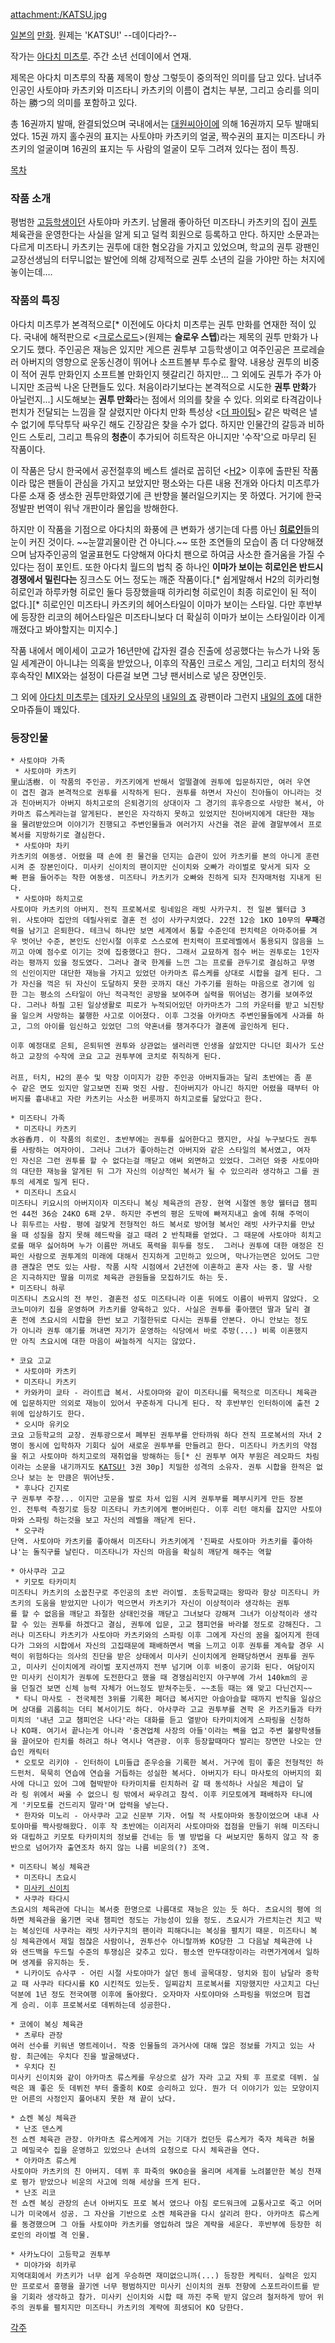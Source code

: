 attachment:/KATSU.jpg

[[일본]]의 [[만화]]. 원제는 'KATSU!' --데이다라?--

작가는 [[아다치 미츠루]]. 주간 소년 선데이에서 연재.

제목은 아다치 미츠루의 작품 제목이 항상 그렇듯이 중의적인 의미를 담고 있다. 남녀주인공인 사토야마 카츠키와 미즈타니 카츠키의 이름이 겹치는 부분, 그리고 승리를 의미하는 勝つ의 의미를 포함하고 있다.

총 16권까지 발매, 완결되었으며 국내에서는 [[대원씨아이]]에 의해 16권까지 모두 발매되었다. 15권 까지 홀수권의 표지는 사토야마 카츠키의 얼굴, 짝수권의 표지는 미즈타니 카츠키의 얼굴이며 16권의 표지는 두 사람의 얼굴이 모두 그려져 있다는 점이 특징. 

[[목차]]

=== 작품 소개 ===
평범한 [[고등학생]]이던 사토야마 카츠키. 남몰래 좋아하던 미즈타니 카츠키의 집이 [[권투]] 체육관을 운영한다는 사실을 알게 되고 덜컥 회원으로 등록하고 만다. 하지만 소문과는 다르게 미즈타니 카츠키는 권투에 대한 혐오감을 가지고 있었으며, 학교의 권투 광팬인 교장선생님의 터무니없는 발언에 의해 강제적으로 권투 소년의 길을 가야만 하는 처지에 놓이는데….

=== 작품의 특징 ===
아다치 미츠루가 본격적으로[* 이전에도 아다치 미츠루는 권투 만화를 연재한 적이 있다. 국내에 해적판으로 <[[크로스로드]]>(원제는 '''슬로우 스텝''')라는 제목의 권투 만화가 나오기도 했다. 주인공은 재능은 있지만 게으른 권투부 고등학생이고 여주인공은 프로레슬러 아버지의 영향으로 운동신경이 뛰어나 소프트볼부 투수로 활약. 내용상 권투의 비중이 적어 권투 만화인지 소프트볼 만화인지 헷갈리긴 하지만... 그 외에도 권투가 주가 아니지만 조금씩 나온 단편들도 있다. 처음이라기보다는 본격적으로 시도한 '''권투 만화'''가 아닐런지...] 시도해보는 '''권투 만화'''라는 점에서 의의를 찾을 수 있다. 의외로 타격감이나 펀치가 전달되는 느낌을 잘 살렸지만 아다치 만화 특성상 <[[더 파이팅]]> 같은 박력은 낼 수 없기에 투닥투닥 싸우긴 해도 긴장감은 찾을 수가 없다. 하지만 인물간의 갈등과 비하인드 스토리, 그리고 특유의 '''청춘'''이 추가되어 히트작은 아니지만 '수작'으로 마무리 된 작품이다.

이 작품은 당시 한국에서 공전절후의 베스트 셀러로 꼽히던 <[[H2]]> 이후에 출판된 작품이라 많은 팬들이 관심을 가지고 보았지만 평소와는 다른 내용 전개와 아다치 미츠루가 다룬 소재 중 생소한 권투만화였기에 큰 반향을 불러일으키지는 못 하였다. 거기에 한국 정발판 번역이 워낙 개판이라 몰입을 방해한다.

하지만 이 작품을 기점으로 아다치의 화풍에 큰 변화가 생기는데 다름 아닌 '''[[히로인]]'''들의 눈이 커진 것이다. ~~눈깔괴물이란 건 아니다.~~ 또한 조연들의 모습이 좀 더 다양해졌으며 남자주인공의 얼굴표현도 다양해져 아다치 팬으로 하여금 사소한 즐거움을 가질 수 있다는 점이 포인트. 또한 아다치 월드의 법칙 중 하나인 '''이마가 보이는 히로인은 반드시 경쟁에서 밀린다는''' 징크스도 어느 정도는 깨준 작품이다.[* 쉽게말해서 H2의 히카리형 히로인과 하루카형 히로인 둘다 등장했을때 히카리형 히로인이 최종 히로인이 된 적이 없다.][* 히로인인 미즈타니 카즈키의 헤어스타일이 이마가 보이는 스타일. 다만 후반부에 등장한 리코의 헤어스타일은 미즈타니보다 더 확실히 이마가 보이는 스타일이라 이게 깨졌다고 봐야할지는 미지수.]

작품 내에서 메이세이 고교가 16년만에 갑자원 결승 진출에 성공했다는 뉴스가 나와 동일 세계관이 아니냐는 의혹을 받았으나, 이후의 작품인 크로스 게임, 그리고 터치의 정식 후속작인 MIX와는 설정이 다른걸 보면 그냥 팬서비스로 넣은 장면인듯.

그 외에 [[아다치 미츠루]]는 [[데자키 오사무]]의 [[내일의 죠]] 광팬이라 그런지 [[내일의 죠]]에 대한 오마쥬들이 꽤있다.

=== 등장인물 ===

 * 사토야마 가족 
  * 사토야마 카츠키 
 里山活樹. 이 작품의 주인공. 카즈키에게 반해서 얼떨결에 권투에 입문하지만, 여러 우연이 겹친 결과 본격적으로 권투를 시작하게 된다. 권투를 하면서 자신이 친아들이 아니라는 것과 친아버지가 아버지 하치고로의 은퇴경기의 상대이자 그 경기의 휴우증으로 사망한 복서, 아카마츠 류스케라는걸 알게된다. 본인은 자각하지 못하고 있었지만 친아버지에게 대단한 재능을 물려받았으며 이야기가 진행되고 주변인물들과 여러가지 사건을 겪은 끝에 결말부에서 프로복서를 지망하기로 결심한다.
  * 사토야마 차키 
 카츠키의 여동생. 어렸을 때 손에 쥔 물건을 던지는 습관이 있어 카츠키를 본의 아니게 훈련시켜 준 장본인이다. 미사키 신이치의 팬이지만 신이치와 오빠가 라이벌로 맞서게 되자 오빠 편을 들어주는 착한 여동생. 미즈타니 카츠키가 오빠와 친하게 되자 친자매처럼 지내게 된다. 
  * 사토야마 하치고로
 사토야마 카츠키의 아버지. 전직 프로복서로 링네임은 래빗 사카구치. 전 일본 웰터급 3위. 사토야마 집안의 데릴사위로 결혼 전 성이 사카구치였다. 22전 12승 1KO 10무의 '''무패'''경력을 남기고 은퇴한다. 테크닉 하나만 보면 세계에서 통할 수준인데 펀치력은 아마추어를 겨우 벗어난 수준, 본인도 신인시절 이후로 스스로에 펀치력이 프로레벨에서 통용되지 않음을 느끼고 아예 점수로 이기는 것에 집중했다고 한다. 그래서 교묘하게 점수 버는 권투로는 1인자라는 평까지 있을 정도였다. 그러나 결국 한계를 느낀 그는 프로를 관두기로 결심하고 무명의 신인이지만 대단한 재능을 가지고 있었던 아카마츠 류스케를 상대로 시합을 걸게 된다. 그가 자신을 꺽은 뒤 자신이 도달하지 못한 곳까지 대신 가주기를 원하는 마음으로 경기에 임한 그는 평소의 스타일이 아닌 적극적인 공방을 보여주며 실력을 뛰어넘는 경기를 보여주었다. 그러나 하필 고된 일상생활로 피로가 누적되어있던 아카마츠가 그의 카운터를 받고 뇌진탕을 일으켜 사망하는 불행한 사고로 이어졌다. 이후 그것을 아카마츠 주변인물들에게 사과를 하고, 그의 아이를 임신하고 있었던 그의 약혼녀를 챙겨주다가 결혼에 골인하게 된다.

 이후 예정대로 은퇴, 은퇴뒤엔 권투와 상관없는 샐러리맨 인생을 살았지만 다니던 회사가 도산하고 교장의 수작에 코요 고교 권투부에 코치로 취직하게 된다.
 
 러프, 터치, H2의 푼수 및 막장 이미지가 강한 주인공 아버지들과는 달리 초반에는 좀 푼수 같은 면도 있지만 알고보면 진짜 멋진 사람. 친아버지가 아니긴 하지만 어렸을 때부터 아버지를 흉내내고 자란 카츠키는 사소한 버릇까지 하치고로를 닮았다고 한다.

 * 미즈타니 가족 
  * 미즈타니 카츠키 
 水谷香月. 이 작품의 히로인. 초반부에는 권투를 싫어한다고 했지만, 사실 누구보다도 권투를 사랑하는 여자아이. 그러나 그녀가 좋아하는건 아버지와 같은 스타일의 복서였고, 여자인 자신은 그런 권투를 할 수 없다는걸 깨닫고 애써 외면하고 있었다. 그러던 와중 사토야마의 대단한 재능을 알게된 뒤 그가 자신의 이상적인 복서가 될 수 있으리라 생각하고 그를 권투의 세계로 밀게 된다.
  * 미즈타니 츠요시 
 미즈타니 키요시의 아버지이자 미즈타니 복싱 체육관의 관장. 현역 시절엔 동양 웰터급 챔피언 44전 36승 24KO 6패 2무. 하지만 주변의 평은 도박에 빠져지내고 술에 취해 주먹이나 휘두르는 사람. 평에 걸맞게 전형적인 하드 복서로 방어형 복서인 래빗 사카구치를 만났을 때 성질을 참지 못해 헤드락을 걸고 때려 2 반칙패를 얻었다. 그 때문에 사토야마 히치고로를 매우 싫어하며 누가 이름만 꺼내도 폭력을 휘두를 정도.  그러나 권투에 대한 애정은 진짜인 사람으로 권투계의 미래에 대해서 진지하게 고민하고 있으며, 막나가는면은 있어도 그만큼 괜찮은 면도 있는 사람. 작품 시작 시점에서 2년전에 이혼하고 혼자 사는 중. 딸 사랑은 지극하지만 딸을 미끼로 체육관 관원들을 모집하기도 하는 듯. 
 * 미즈타니 하루 
 미즈타니 츠요시의 전 부인. 결혼전 성도 미즈타니라 이혼 뒤에도 이름이 바뀌지 않았다. 오코노미야키 집을 운영하며 카츠키를 양육하고 있다. 사실은 권투를 좋아했던 딸과 달리 결혼 전에 츠요시의 시합을 한번 보고 기절한뒤로 다시는 권투를 안본다. 아니 안보는 정도가 아니라 권투 얘기를 꺼내면 자기가 운영하는 식당에서 바로 추방(...) 비록 이혼했지만 아직 츠요시에 대한 마음이 싸늘하게 식지는 않았다. 

 * 코요 고교
  * 사토야마 카츠키
  * 미즈타니 카츠키 
  * 카와카미 쿄타 - 라이트급 복서. 사토야마와 같이 미즈타니를 목적으로 미즈타니 체육관에 입문하지만 의외로 재능이 있어서 꾸준하게 다니게 된다. 작 후반부인 인터하이에 출전 2위에 입상하기도 한다.
  * 오시마 유키오 
 코요 고등학교의 교장. 권투광으로서 폐부된 권투부를 안타까워 하다 전직 프로복서의 자녀 2명이 동시에 입학하자 기회다 싶어 새로운 권투부를 만들려고 한다. 미즈타니 카츠키의 약점을 쥐고 사토야마 하치고로의 재취업을 방해하는 등[* 신 권투부 여자 부원은 레오파드 차림이라는 소문을 내기까지도 [[KATSU!]] 3권 30p] 치밀한 성격의 소유자. 권투 시합을 한적은 없으나 보는 눈 만큼은 뛰어난듯. 
  * 후나다 긴지로 
 구 권투부 주장... 이지만 고문을 발로 차서 입원 시켜 권투부를 폐부시키게 만든 장본인. 전투력 측정기로 등장 미즈타니 카츠키에게 뻗어버린다. 이후 리턴 매치를 잡지만 사토야마와 스파링 하는것을 보고 자신의 레벨을 깨닫게 된다. 
  * 오구라 
 단역. 사토야마 카츠키를 좋아해서 미즈타니 카츠키에게 '진짜로 사토야마 카츠키를 좋아하냐'는 돌직구를 날린다. 미즈타니가 자신의 마음을 확실히 깨닫게 해주는 역할 

 * 아사쿠라 고교
  * 키모토 타카미치 
 미즈타니 카츠키의 소꿉친구로 주인공의 초반 라이벌. 초등학교때는 왕따라 항상 미즈타니 카츠키의 도움을 받았지만 나이가 먹으면서 카츠키가 자신이 이상적이라 생각하는 권투를 할 수 없음을 깨닫고 좌절한 상태인것을 깨닫고 그녀보다 강해져 그녀가 이상적이라 생각할 수 있는 권투를 하겠다고 결심, 권투에 입문, 고교 챔피언을 바라볼 정도로 강해진다. 그러나 미즈타니 카츠키가 사토야마 카츠키와의 스파링 이후 그에게 자신의 꿈을 짊어지게 한데다가 그와의 시합에서 자신의 고집때문에 패배하면서 벽을 느끼고 이후 권투를 계속할 경우 시력이 위험하다는 의사의 진단을 받은 상태에서 미사키 신이치에게 완패당하면서 권투를 권두고, 미사키 신이치에게 라이벌 포지션까지 전부 넘기며 이후 비중이 공기화 된다. 여담이지만 미사키 신이치가 권투에 도전한다고 했을 때 경쟁심리인지 야구부에 가서 140km의 공을 던질건 보면 신체 능력 자체가 어느정도 받쳐주는듯. ~~초등 때는 왜 맞고 다닌건지~~
  * 타니 마사토 - 전국체전 3위를 기록한 페더급 복서지만 아슬아슬할 때까지 반칙을 일삼으며 상대를 괴롭히는 더티 복서이기도 하다. 아사쿠라 고교 권투부를 견학 온 카즈키들과 타카미치의 '내년 고교 챔피언은 나다'라는 대화를 듣고 열받아 타카미치에게 스파링을 신청하나 KO패. 여기서 끝나는게 아니라 '중견업체 사장의 아들'이라는 빽을 업고 주변 불량학생들을 끌어모아 린치를 하려고 하나 역시나 역관광. 이후 등장할때마다 발리는 장면만 나오는 안습인 캐릭터 
  * 오토모 리키야 - 인터하이 L미들급 준우승을 기록한 복서. 거구에 힘이 좋은 전형적인 하드펀처. 묵묵히 연습에 연습을 거듭하는 성실한 복서다. 아버지가 타니 마사토의 아버지의 회사에 다니고 있어 그에 협박받아 타카미치를 린치하러 갈 때 동석하나 사실은 체급이 달라 링 위에서 싸울 수 없으니 링 밖에서 싸우려고 참석. 이후 키모토에게 패배하자 타니에게 '키모토를 건드리지 말라'며 압력을 넣는다.
  * 한자와 미노리 - 아사쿠라 고교 신문부 기자. 어릴 적 사토야마와 동창이었으며 내내 사토야마를 짝사랑해왔다. 이후 작 초반에는 이리저리 사토야마와 접점을 만들기 위해 미즈타니와 대립하고 키모토 타카미치의 정보를 건네는 등 별 방법을 다 써보지만 통하지 않고 작 중반으로 넘어가자 출연조차 하지 않는 나름 비운의(?) 조역.

 * 미즈타니 복싱 체육관
  * 미즈타니 츠요시
  * [[미사키 신이치]]
  * 사쿠라 타다시 
 츠요시의 체육관에 다니는 복서중 한명으로 나름대로 재능은 있는 듯 하다. 츠요시의 평에 의하면 체육관을 옮기면 국내 챔피언 정도는 가능성이 있을 정도. 츠요시가 가르치는건 치고 박는 복싱인데 사쿠라는 래빗 사카구치의 팬이라 피해다니는 복싱을 펼치기 때문. 미즈타니 복싱 체육관에서 제일 점잖은 사람이나, 권투선수 아니랄까봐 KO당한 그 다음날 체육관에 나와 샌드백을 두드릴 수준의 투쟁심은 갖추고 있다. 평소엔 만두대장이라는 라면가게에서 일하며 생계를 유지하는 듯. 
  * 니카이도 슈사쿠 - 어린 시절 사토야마가 살던 동네 골목대장. 덩치와 힘이 남달라 중학교 때 사쿠라 타다시를 KO 시킨적도 있는듯. 일찌감치 프로복서를 지망했지만 사고치고 다닌덕분에 1년 정도 전국여행 이후에 돌아왔다. 오자마자 사토야마와 스파링을 뛰었으며 힘겹게 승리. 이후 프로복서로 데뷔하는데 성공한다.

 * 코에이 복싱 체육관
  * 츠루타 관장
 여러 선수를 키워낸 명트레이너. 작중 인물들의 과거사에 대해 많은 정보를 가지고 있는 사람. 최근에는 우치다 진을 발굴해냈다.
  * 우치다 진 
 미사키 신이치와 같이 아카마츠 류스케를 우상으로 삼가 자라 고교 자퇴 후 프로로 데뷔. 실력은 꽤 좋은 듯 데뷔전 부터 줄줄히 KO로 승리하고 있다. 뭔가 더 이야기가 있는 모양이지만 어른의 사정인지 풀어내지 못한 채 끝이 났다. 
  
 * 쇼켄 복싱 체육관 
  * 난조 덴스케
 전 쇼켄 체육관 관장. 아카마츠 류스케에게 거는 기대가 컸던듯 류스케가 죽자 체육관 허물고 메밀국수 집을 운영하고 있었으나 손녀의 요청으로 다시 체육관을 연다. 
  * 아카마츠 류스케 
 사토야마 카츠키의 친 아버지. 데뷔 후 파죽의 9KO승을 올리며 세계를 노려볼만한 복싱 천재로 평가 받았으나 비운의 사고에 의해 세상을 뜨게 된다. 
  * 난조 리코 
 전 쇼켄 복싱 관장의 손녀 아버지도 프로 복서 였으나 아침 로드워크에 교통사고로 죽고 어머니가 미국에서 성공. 그 자산을 기반으로 소켄 체육관을 다시 살리려 한다. 아카마츠 류스케를 동경했으며 그 아들 사토야마 카츠키를 영입하려 많은 계략을 세운다. 후반부에 등장한 히로인의 라이벌 격 인물. 

 * 사카노다이 고등학교 권투부 
  * 미야가와 히카루 
 지역대회에서 카츠키가 너무 쉽게 우승하면 재미없으니까(...) 등장한 케릭터. 실력은 있지만 프로로서 흥행을 끌기엔 너무 평범하지만 미사키 신이치의 권투 전향에 스포트라이트를 받을 기회라 생각하고 참가. 미사키 신이치와 시합 때 까진 주목 받지 않으려 철저하게 방어 위주의 권투를 펼치지만 미즈타니 카츠키의 계략에 희생되어 KO 당한다. 

[[각주]]
